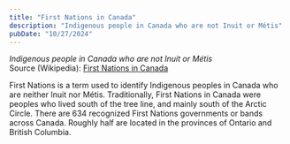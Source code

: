 ```yaml
---
title: "First Nations in Canada"
description: "Indigenous people in Canada who are not Inuit or Métis"
pubDate: "10/27/2024"
---
```


*Indigenous people in Canada who are not Inuit or Métis*  
Source (Wikipedia): [First Nations in Canada][1]

First Nations is a term used to identify Indigenous peoples in Canada who are neither Inuit nor Métis. Traditionally, First Nations in Canada were peoples who lived south of the tree line, and mainly south of the Arctic Circle. There are 634 recognized First Nations governments or bands across Canada. Roughly half are located in the provinces of Ontario and British Columbia.

[1]: https://en.wikipedia.org/wiki/First_Nations_in_Canada
